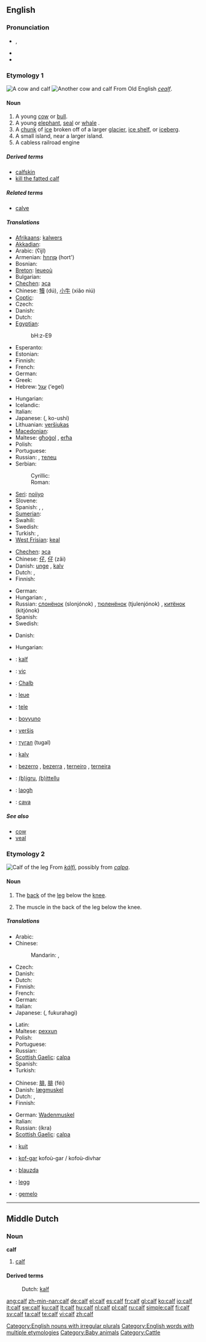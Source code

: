 ==English==

===Pronunciation===
* {{IPA|/kɑːf/}}, {{SAMPA|/kA:f/}}
* {{audio|en-us-calf.ogg|Audio (US)}}
* {{rhymes|ɑːf}}

===Etymology 1===
[[Image:Cow and calf.jpg|thumb|right|A cow and calf]]
[[File:IC TR1 9251.jpg|thumb|right|Another cow and calf]]
From Old English ''[[cealf]]''.

====Noun====
{{en-noun|calves|pl2=calfs}}

# A young [[cow]] or [[bull]].
# A young [[elephant]], [[seal]] or [[whale]] {{italbrac|also used of some other animals}}.
# A [[chunk]] of [[ice]] broken off of a larger [[glacier]], [[ice shelf]], or [[iceberg]].
# A small island, near a larger island.
# A cabless railroad engine

=====Derived terms=====
* [[calfskin]]
* [[kill the fatted calf]]

=====Related terms=====
* [[calve]]

=====Translations=====
{{trans-top|young cow or bull}}
* [[Afrikaans]]: [[kalwers]] {{p}}
* [[Akkadian]]: {{tø|akk|𒀫|tr=būru|sc=Xsux}}
* Arabic: {{Arab|[[عجل]]}} (ʕijl) {{m}}
* Armenian: [[հորթ]] (hort')
* Bosnian: {{t-|bs|tele|n}}
* [[Breton]]: [[leueoù]] {{p}}
* Bulgarian: {{t|bg|теле|n|tr=telé|sc=Cyrl}}
* [[Chechen]]: [[эса]]
* Chinese: [[犢]] (dú), [[小牛]] (xiǎo niú)
* [[Coptic]]: {{tø|cop|ⲙⲁⲥⲉ|tr=mase|sc=Copt}}
* Czech: {{t-|cs|tele|n}}
* Danish: {{t+|da|kalv|c}}
* Dutch: {{t+|nl|kalf|n}}
* [[Egyptian]]: {{tø|egy|bḥz|sc=Egyp}}
*: <hiero>bH:z-E9</hiero>
* Esperanto: {{t-|eo|bovido|xs=Esperanto}}
* Estonian: {{t+|et|vasikas}}
* Finnish: {{t+|fi|vasikka}}
* French: {{t+|fr|veau|m}}
* German: {{t+|de|Kalb|n}}
* Greek: {{t+|el|μοσχάρι|n|tr=moschári|sc=Grek}}
* Hebrew: [[עגל]] (‘egel) {{m}}
{{trans-mid}}
* Hungarian: {{t+|hu|borjú}}
* Icelandic: {{t+|is|kálfur|m}}
* Italian: {{t+|it|vitello|m}}
* Japanese: {{t-|ja|子牛|sc=Jpan}} ({{t+|ja|こうし|sc=Jpan}}, ko-ushi)
* Lithuanian: [[veršiukas]] {{m}}
* [[Macedonian]]: {{t-|mk|теле|n|sc=Cyrl|xs=Macedonian}}
* Maltese: [[għoġol]] {{m}}, [[erħa]] {{f}}
* Polish: {{t+|pl|cielę|n}}
* Portuguese: {{t+|es|bezerro|m}}
* Russian: {{t+|ru|телёнок|m|tr=teljónok|sc=Cyrl}}, [[телец]] {{m}}
* Serbian:
*: Cyrillic: {{t-|sr|теле|n|sc=Cyrl}}
*: Roman: {{t-|sr|tele|n}}
* [[Seri]]: [[noiiyo]]
* Slovene: {{t+|sl|tele|n}}
* Spanish: {{t+|es|becerro|m}}, {{t+|es|ternero|m}}, {{t+|es|ternera|f}}
* [[Sumerian]]: {{tø|sux|𒀫|tr=AMAR|sc=Xsux}}
* Swahili: {{t|sw|ndama}}
* Swedish: {{t+|sv|kalv|c}}
* Turkish: {{t+|tr|dana}}, {{t+|tr|buzağı}}
* [[West Frisian]]: [[keal]] {{n}}
{{trans-bottom}}

{{trans-top|young elephant, seal or whale (also used of some other animals)}}
* [[Chechen]]: [[эса]]
* Chinese: [[仔]], [[仔]] (zǎi)
* Danish: [[unge]] {{c}} {{italbrac|of an elephant, seal or whale}}, [[kalv]] {{c}} {{italbrac|of other animals, e.g., moose or antelope}}
* Dutch: {{t+|nl|kalf|n}}, {{t+|nl|jong|n}}
* Finnish: {{t-|fi|poikanen}}
{{trans-mid}}
* German: {{t+|de|Kalb|n}}
* Hungarian: {{t+|hu|borjú}}, {{t+|hu|kölyök}}
* Russian: [[слонёнок]] (slonjónok) {{m}} {{italbrac|elephant calf}}, [[тюленёнок]] (tjulenjónok) {{m}} {{italbrac|seal calf}}, [[китёнок]] (kitjónok) {{m}} {{italbrac|whale calf}}
* Spanish: {{t+|es|cría|f}}
* Swedish: {{t+|sv|kalv|c}}
{{trans-bottom}}

{{trans-top|chunk of ice broken off of a larger glacier, ice shelf, or iceberg}}
* Danish: {{t+|da|kalv|c}}
{{trans-mid}}
* Hungarian: {{t|hu|jégtömb}}
{{trans-bottom}}

{{checktrans-top}}
* {{ttbc|Afrikaans}}: [[kalf]] {{n}}
* {{ttbc|Albanian}}: [[viç]] {{m}}
* {{ttbc|Alemannic}}: [[Chalb]] {{n}}
* {{ttbc|Breton}}: [[leue]] {{m}}
* {{ttbc|Croatian}}: [[tele]]
* {{ttbc|Ido}}: [[bovyuno]]
{{trans-mid}}
* {{ttbc|Lithuanian}}: [[veršis]]
* {{ttbc|Mongolian}}: [[тугал]] (tugal)
* {{ttbc|Norwegian}}: [[kalv]] {{m}}
* {{ttbc|Portuguese}}: [[bezerro]] {{m}}, [[bezerra]] {{f}}, [[terneiro]] {{m}}, [[terneira]] {{f}}
* {{ttbc|Sardinian}}: [[(b)igru]], [[(b)ittellu]]
* {{ttbc|Scottish Gaelic}}: [[laogh]] {{m}}
{{trans-bottom}}

{{trans-top|small island beside another one}}
* {{ttbc|Scottish Gaelic}}: [[cava]]
{{trans-mid}}
{{trans-bottom}}

=====See also=====
* [[cow]]
* [[veal]]

===Etymology 2===
[[File:Votive relief Asklepios BM809.jpg|thumb|Calf of the leg]]
From {{etyl|non}} ''[[kálfi]]'', possibly from {{etyl|ga}} ''[[calpa]]''.

====Noun====
{{en-noun|calves|pl2=calfs}}

# {{anatomy}} The [[back]] of the [[leg]] below the [[knee]].
# The muscle in the back of the leg below the knee.

=====Translations=====
{{trans-top|anatomy: back of the leg below the knee}}
* Arabic: {{t|ar|بطة|f|tr=baTTa|sc=Arab}}
* Chinese:
*: Mandarin: {{t|zh|小腿|tr=xiǎotuǐ|sc=Hani}},  {{t|zh|腓|tr=féi|sc=Hani}}
* Czech: {{t+|cs|lýtko|n}}
* Danish: {{t-|da|læg|c}}
* Dutch: {{t+|nl|kuit|m}}
* Finnish: {{t+|fi|pohje}}
* French: {{t+|fr|mollet|m}}
* German: {{t+|de|Wade|f}}
* Italian: {{t+|it|polpaccio|m}}
* Japanese: {{t-|ja|脹脛|sc=Jpan}} ({{t+|ja|ふくらはぎ|sc=Jpan}}, fukurahagi)
{{trans-mid}}
* Latin: {{t-|la|sura|f|alt=sūra}}
* Maltese: [[pexxun]] {{m}}
* Polish: {{t+|pl|łydka|f}}
* Portuguese: {{t+|pt|panturrilha|m}}
* Russian: {{t+|ru|икра|f|ikrá|sc=Cyrl}}
* [[Scottish Gaelic]]: [[calpa]] {{m}}
* Spanish: {{t+|es|pantorrilla|f}}
* Turkish: {{t+|tr|baldır}}
{{trans-bottom}}

{{trans-top|muscle in the back of the leg below the knee}}
* Chinese: [[腓]], [[腓]] (féi)
* Danish: [[lægmuskel]] {{c}}
* Dutch: {{t+|nl|kuit|m}}, {{t|nl|kuitspier|f}}
* Finnish: {{t+|fi|pohje}}
{{trans-mid}}
* German: [[Wadenmuskel]] {{m}}
* Italian: {{t+|it|polpaccio|m}}
* Russian: {{t+|ru|икра|f|sc=Cyrl}} (íkra)
* [[Scottish Gaelic]]: [[calpa]] {{m}}
{{trans-bottom}}

{{checktrans-top}}
* {{ttbc|Afrikaans}}: [[kuit]] {{n}}
* {{ttbc|Breton}}: [[kof-gar]] {{m}} kofoù-gar / kofoù-divhar {{p}}
{{trans-mid}}
* {{ttbc|Lithuanian}}: [[blauzda]] {{f}}
* {{ttbc|Norwegian}}: [[legg]] {{m}}
* {{ttbc|Spanish}}: [[gemelo]] {{m}}
{{trans-bottom}}

[[Category:English nouns with irregular plurals]]
[[Category:English words with multiple etymologies]]

----

==Middle Dutch==
{{dum-decl-noun|calf|calver|calves|calver|calve|calver(en)|calf|calver}}

===Noun===
'''calf''' {{n}}

# [[calf]]

====Derived terms====
: Dutch: [[kalf]]

[[Category:Baby animals]]
[[Category:Cattle]]

[[ang:calf]]
[[zh-min-nan:calf]]
[[de:calf]]
[[el:calf]]
[[es:calf]]
[[fr:calf]]
[[gl:calf]]
[[ko:calf]]
[[io:calf]]
[[it:calf]]
[[sw:calf]]
[[ku:calf]]
[[lt:calf]]
[[hu:calf]]
[[nl:calf]]
[[pl:calf]]
[[ru:calf]]
[[simple:calf]]
[[fi:calf]]
[[sv:calf]]
[[ta:calf]]
[[te:calf]]
[[vi:calf]]
[[zh:calf]]